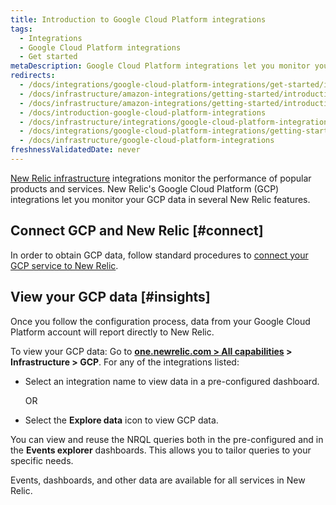 ```yaml
---
title: Introduction to Google Cloud Platform integrations
tags:
  - Integrations
  - Google Cloud Platform integrations
  - Get started
metaDescription: Google Cloud Platform integrations let you monitor your GCP data in New Relic.
redirects:
  - /docs/integrations/google-cloud-platform-integrations/get-started/introduction-google-cloud-platform-integrations
  - /docs/infrastructure/amazon-integrations/getting-started/introduction-google-cloud-playform-integrations
  - /docs/infrastructure/amazon-integrations/getting-started/introduction-google-cloud-platform-integrations
  - /docs/introduction-google-cloud-platform-integrations
  - /docs/infrastructure/integrations/google-cloud-platform-integrations
  - /docs/integrations/google-cloud-platform-integrations/getting-started/introduction-google-cloud-platform-integrations
  - /docs/infrastructure/google-cloud-platform-integrations
freshnessValidatedDate: never
---
```


[New Relic infrastructure](/docs/infrastructure/new-relic-infrastructure/getting-started/introduction-new-relic-infrastructure) integrations monitor the performance of popular products and services. New Relic's Google Cloud Platform (GCP) integrations let you monitor your GCP data in several New Relic features.

## Connect GCP and New Relic [#connect]

In order to obtain GCP data, follow standard procedures to [connect your GCP service to New Relic](/docs/infrastructure/gcp-integrations).

## View your GCP data [#insights]

Once you follow the configuration process, data from your Google Cloud Platform account will report directly to New Relic.

To view your GCP data: Go to <DoNotTranslate>**[one.newrelic.com > All capabilities](https://one.newrelic.com/all-capabilities) > Infrastructure > GCP**</DoNotTranslate>. For any of the integrations listed:

* Select an integration name to view data in a pre-configured dashboard.

  OR
* Select the <DoNotTranslate>**Explore data**</DoNotTranslate> <Icon name="fe-database"/>
  icon to view GCP data.

You can view and reuse the NRQL queries both in the pre-configured <InlinePopover type="dashboards" /> and in the <DoNotTranslate>**Events explorer**</DoNotTranslate> dashboards. This allows you to tailor queries to your specific needs.

Events, dashboards, and other data are available for all services in New Relic.
